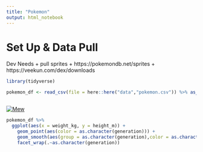 ```yaml
---
title: "Pokemon"
output: html_notebook
---
```


# Set Up & Data Pull

Dev Needs
+ pull sprites 
  + https://pokemondb.net/sprites
  + https://veekun.com/dex/downloads

```r
library(tidyverse)
```

```r
pokemon_df <- read_csv(file = here::here("data","pokemon.csv")) %>% as_tibble()
```

```r

```

[![Mew](https://img.pokemondb.net/sprites/red-blue/normal/mew.png)](http://pokemondb.net/pokedex/mew) 

```r
pokemon_df %>% 
  ggplot(aes(x = weight_kg, y = height_m)) + 
    geom_point(aes(color = as.character(generation))) + 
    geom_smooth(aes(group = as.character(generation),color = as.character(generation))) +
    facet_wrap(.~as.character(generation))
```

